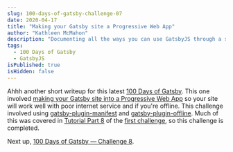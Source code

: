 ```yaml
---
slug: 100-days-of-gatsby-challenge-07
date: 2020-04-17
title: "Making your Gatsby site a Progressive Web App"
author: "Kathleen McMahon"
description: "Documenting all the ways you can use GatsbyJS through a set of challenges."
tags:
  - 100 Days of Gatsby
  - GatsbyJS
isPublished: true
isHidden: false
---
```


Ahhh another short writeup for this latest [100 Days of Gatsby](https://twitter.com/gatsbyjs/status/1208068118335119364). This one involved [making your Gatsby site into a Progressive Web App](https://www.gatsbyjs.org/blog/100days/pwa/) so your site will work well with poor internet service and if you're offline. This challenge involved using [gatsby-plugin-manifest](https://www.gatsbyjs.org/packages/gatsby-plugin-manifest) and [gatsby-plugin-offline](https://www.gatsbyjs.org/packages/gatsby-plugin-offline). Much of this was covered in [Tutorial Part 8](https://www.gatsbyjs.org/tutorial/part-eight/) of the [first challenge](/write/100-days-of-gatsby-challenge-01), so this challenge is completed.

Next up, [100 Days of Gatsby — Challenge 8](/write/100-days-of-gatsby-challenge-08/).
